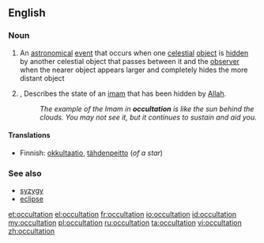 ==English==
===Noun===
{{en-noun}}
# {{context|astronomy|lang=en}} An [[astronomical]] [[event]] that occurs when one [[celestial]] [[object]] is [[hidden]] by another celestial object that passes between it and the [[observer]] when the nearer object appears larger and completely hides the more distant object
# {{context|Shia|_|Islam|lang=en}},  Describes the state of an [[imam]] that has been hidden by [[Allah]].
#: ''The example of the Imam in '''occultation''' is like the sun behind the clouds. You may not see it, but it continues to sustain and aid you.''

====Translations====
{{trans-top|An astronomical event}}
*Finnish: [[okkultaatio]], [[tähdenpeitto]] (''of a star'')
{{trans-mid}}
{{trans-bottom}}

===See also===
*[[syzygy]]
*[[eclipse]]

[[et:occultation]]
[[el:occultation]]
[[fr:occultation]]
[[io:occultation]]
[[id:occultation]]
[[my:occultation]]
[[pl:occultation]]
[[ru:occultation]]
[[ta:occultation]]
[[vi:occultation]]
[[zh:occultation]]